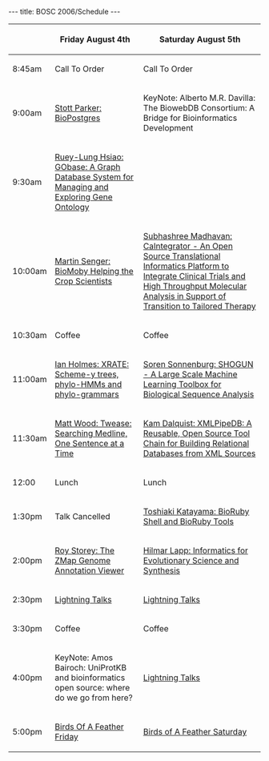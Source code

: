 ---
title: BOSC 2006/Schedule
---

{| border="1" cellspacing="0" cellpadding="10" align="center"
! &nbsp;
! Friday August 4th
! Saturday August 5th
|- 
| 8:45am
| Call To Order
| Call To Order
|- 
| 9:00am
| [[BOSC_2006/Abstracts#BioPostgres | Stott Parker: BioPostgres]]
| KeyNote: Alberto M.R. Davilla: The BiowebDB Consortium: A Bridge for Bioinformatics Development
|- 
| 9:30am
| [[Abstracts#GObase | Ruey-Lung Hsiao: GObase: A Graph Database System for Managing and Exploring Gene Ontology]]
| &nbsp;
|- 
| 10:00am
| [[Abstracts#BioMoby | Martin Senger: BioMoby Helping the Crop Scientists]]
| [[Abstracts#CaIntegrator | Subhashree Madhavan: CaIntegrator - An Open Source Translational Informatics Platform to Integrate Clinical Trials and High Throughput Molecular Analysis in Support of Transition to Tailored Therapy ]]
|-
| 10:30am
| Coffee
| Coffee
|- 
| 11:00am
| [[Abstracts#XRATE | Ian Holmes: XRATE: Scheme-y trees, phylo-HMMs and phylo-grammars]]
| [[Abstrats#SHOGUN | Soren Sonnenburg: SHOGUN - A Large Scale Machine Learning Toolbox for Biological Sequence Analysis]]
|- 
| 11:30am
| [[Abstracts#Twease | Matt Wood: Twease: Searching Medline, One Sentence at a Time]]
| [[Abstracts#XMLPipeDB | Kam Dalquist: XMLPipeDB: A Reusable, Open Source Tool Chain for Building Relational Databases from XML Sources]]
|- 
| 12:00
| Lunch
| Lunch
|- 
| 1:30pm
| Talk Cancelled
| [[Abstracts#BioRuby | Toshiaki Katayama: BioRuby Shell and BioRuby Tools]]
|- 
| 2:00pm
| [[Abstracts#ZMap | Roy Storey: The ZMap Genome Annotation Viewer]]
| [[Abstracts#NESCent |  Hilmar Lapp: Informatics for Evolutionary Science and Synthesis]]
|- 
| 2:30pm
| [[Lightning Talks]]
| [[Lightning Talks]]
|- 
| 3:30pm
| Coffee
| Coffee
|- 
| 4:00pm
| KeyNote: Amos Bairoch: UniProtKB and bioinformatics open source: where do we go from here?
| [[Lightning Talks]]
|- 
| 5:00pm
| [[Birds Of A Feather Friday]]
| [[Birds of A Feather Saturday]]
|}